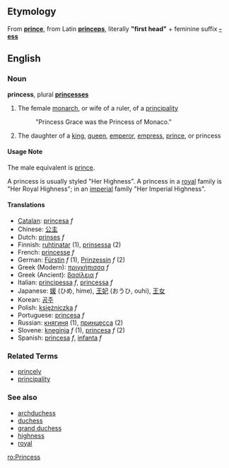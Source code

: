 ==Etymology==
From '''[[prince]]''', from Latin '''[[princeps]]''', literally '''"first head"''' + feminine suffix '''[[-ess]]'''

==English==
===Noun===
'''princess''', plural '''[[princesses]]'''

#The female [[monarch]], or wife of a ruler, of a [[principality]]
#: "Princess Grace was the Princess of Monaco."
#The daughter of a [[king]], [[queen]], [[emperor]], [[empress]], [[prince]], or princess

====Usage Note====
The male equivalent is [[prince]].

A princess is usually styled "Her Highness".  A princess in a [[royal]] family is "Her Royal Highness"; in an [[imperial]] family "Her Imperial Highness".

====Translations====
*[[Catalan]]: [[princesa]] ''f''
*Chinese: [[公主]]
*Dutch: [[prinses]] ''f''
*Finnish: [[ruhtinatar]] (1), [[prinsessa]] (2)
*French: [[princesse]] ''f''
*German: [[Fürstin]] ''f'' (1), [[Prinzessin]] ''f'' (2)
*Greek (Modern): [[πριγκήπισσα]] ''f''
*Greek (Ancient): [[βασίλεια]] ''f''
*Italian: [[principessa]] ''f'', [[princessa]] ''f''
*Japanese: [[媛]] (ひめ, hime), [[王妃]] (おうひ, ouhi), [[王女]]
*Korean: [[공주]]
*Polish: [[księżniczka]] ''f''
*Portuguese: [[princesa]] ''f''
*Russian: [[княгиня]] (1), [[принцесса]] (2)
*Slovene: [[kneginja]] ''f'' (1), [[princesa]] ''f'' (2)
*Spanish: [[princesa]] ''f'', [[infanta]] ''f''

===Related Terms===
*[[princely]]
*[[principality]]

===See also===
*[[archduchess]]
*[[duchess]]
*[[grand duchess]]
*[[highness]]
*[[royal]]

[[ro:Princess]]